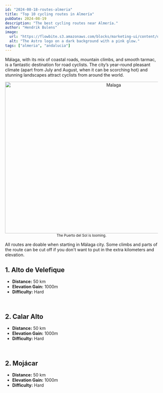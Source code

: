 ```yaml
---
id: "2024-08-18-routes-almeria"
title: "Top 10 cycling routes in Almería"
pubDate: 2024-08-19
description: "The best cycling routes near Almería."
author: "Hendrik Bulens"
image:
  url: "https://flowbite.s3.amazonaws.com/blocks/marketing-ui/content/office-long-2.png"
  alt: "The Astro logo on a dark background with a pink glow."
tags: ["almeria", "andalucia"]
---
```


Málaga, with its mix of coastal roads, mountain climbs, and smooth tarmac, is a fantastic destination for road cyclists. 
The city’s year-round pleasant climate (apart from July and August, when it can be scorching hot) and stunning landscapes attract cyclists from around the world.

<center class="mt-8 mb-8">
<Image src="/the-average-cyclist/posts/post1/2.jpg" alt="Malaga" width="700" height="500" decoding="async" loading="lazy"  class="rounded-[10px] shadow-card border border-black justify-between items-center flex text-white" />
<small>The Puerto del Sol is looming.</small>
</center>

All routes are doable when starting in Málaga city. Some climbs and parts of the route can be cut off if you don't want to put in the extra kilometers and elevation.

<h2 class="text-3xl font-medium leading-none mb-8 mt-8">1. Alto de Velefique</h2>

- **Distance:** 50 km
- **Elevation Gain:** 1000m
- **Difficulty:** Hard

<br />

<h2 class="text-3xl font-medium leading-none mb-8 mt-8">2. Calar Alto</h2>

- **Distance:** 50 km
- **Elevation Gain:** 1000m
- **Difficulty:** Hard

<br />

<h2 class="text-3xl font-medium leading-none mb-8 mt-8">2. Mojácar</h2>

- **Distance:** 50 km
- **Elevation Gain:** 1000m
- **Difficulty:** Hard

<br />


